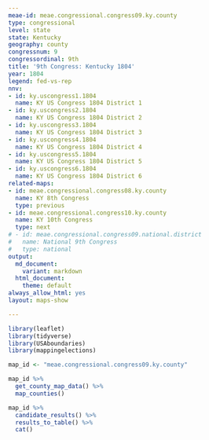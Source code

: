 ```yaml
---
meae-id: meae.congressional.congress09.ky.county
type: congressional
level: state
state: Kentucky
geography: county
congressnum: 9
congressordinal: 9th
title: '9th Congress: Kentucky 1804'
year: 1804
legend: fed-vs-rep
nnv:
- id: ky.uscongress1.1804
  name: KY US Congress 1804 District 1
- id: ky.uscongress2.1804
  name: KY US Congress 1804 District 2
- id: ky.uscongress3.1804
  name: KY US Congress 1804 District 3
- id: ky.uscongress4.1804
  name: KY US Congress 1804 District 4
- id: ky.uscongress5.1804
  name: KY US Congress 1804 District 5
- id: ky.uscongress6.1804
  name: KY US Congress 1804 District 6
related-maps:
- id: meae.congressional.congress08.ky.county
  name: KY 8th Congress
  type: previous
- id: meae.congressional.congress10.ky.county
  name: KY 10th Congress
  type: next
# - id: meae.congressional.congress09.national.district
#   name: National 9th Congress
#   type: national
output:
  md_document:
    variant: markdown
  html_document:
    theme: default
always_allow_html: yes
layout: maps-show

---
```


```r
library(leaflet)
library(tidyverse)
library(USAboundaries)
library(mappingelections)

map_id <- "meae.congressional.congress09.ky.county"
```

<div class="map">

```r
map_id %>%
  get_county_map_data() %>%
  map_counties()
```

</div>

<div class="results-table">

```r
map_id %>%
  candidate_results() %>%
  results_to_table() %>%
  cat()
```

</div>
